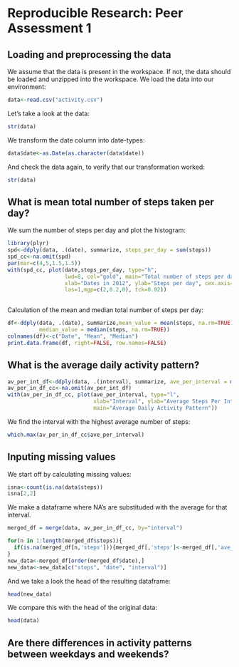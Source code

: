 # Reproducible Research: Peer Assessment 1


## Loading and preprocessing the data

We assume that the data is present in the workspace. If not, the data should be loaded and unzipped into the workspace. We load the data into our environment:

```r
data<-read.csv("activity.csv")
```
 
Let's take a look at the data:

```r
str(data)
```
 
We transform the date column into date-types:

```r
data$date<-as.Date(as.character(data$date))
```
 
And check the data again, to verify that our transformation worked:

```r
str(data)
```


## What is mean total number of steps taken per day?

We sum the number of steps per day and plot the histogram:

```r
library(plyr)
spd<-ddply(data, .(date), summarize, steps_per_day = sum(steps))
spd_cc<-na.omit(spd)
par(mar=c(4,5,1.5,1.5))
with(spd_cc, plot(date,steps_per_day, type="h", 
                  lwd=8, col="gold", main="Total number of steps per day",
                  xlab="Dates in 2012", ylab="Steps per day", cex.axis=0.7,
                  las=1,mgp=c(2,0.2,0), tck=0.02))
 
```


Calculation of the mean and median total number of steps per day:

```r
df<-ddply(data, .(date), summarize,mean_value = mean(steps, na.rm=TRUE), 
          median_value = median(steps, na.rm=TRUE))
colnames(df)<-c("Date", "Mean", "Median")
print.data.frame(df, right=FALSE, row.names=FALSE)
```

## What is the average daily activity pattern?
```r
av_per_int_df<-ddply(data, .(interval), summarize, ave_per_interval = mean(steps, na.rm=TRUE))
av_per_in_df_cc<-na.omit(av_per_int_df)
with(av_per_in_df_cc, plot(ave_per_interval, type="l",
                           xlab="Interval", ylab="Average Steps Per Interval",
                           main="Average Daily Activity Pattern"))
```

We find the interval with the highest average number of steps:

```r
which.max(av_per_in_df_cc$ave_per_interval)
```

## Inputing missing values

We start off by calculating missing values:
```r
isna<-count(is.na(data$steps))
isna[2,2]
```

We make a dataframe where NA's are substituded with the average for that interval.

```r
merged_df = merge(data, av_per_in_df_cc, by="interval")

for(n in 1:length(merged_df$steps)){
  if(is.na(merged_df[n,'steps'])){merged_df[,'steps']<-merged_df[,'ave_per_interval']}  
}
new_data<-merged_df[order(merged_df$date),]
new_data<-new_data[c("steps", "date", "interval")]
```

And we take a look the head of the resulting dataframe:

```r
head(new_data)
```

We compare this with the head of the original data:

```r
head(data)
```

## Are there differences in activity patterns between weekdays and weekends?
